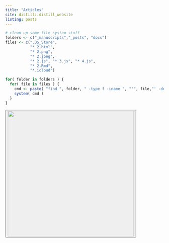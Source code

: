 ```yaml
---
title: "Articles"
site: distill::distill_website
listing: posts
---
```


```r
# clean up some file system stuff
folders <- c("_manuscripts","_posts", "docs")
files <- c(".DS_Store", 
           "* 2.html", 
           "* 2.png",
           "* 2.jpeg", 
           "* 2.js", "* 3.js", "* 4.js",
           "* 2.Rmd", 
           "*.icloud")

for( folder in folders ) { 
  for( file in files ) { 
    cmd <- paste( "find ", folder, " -type f -iname ", "'", file,"' -delete", sep="" )
    system( cmd )
  }
}
```




<div class="parallax l-screen">
  <div class="welcome">
  <button class="downbutton" onclick="window.scroll({ top: window.innerHeight+25,  left: 0,  behavior: 'smooth' });">
        <img src="resources/DLabWebpageWelcome2.png" width="400px">
  </button>
  </div>
</div>
